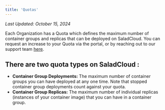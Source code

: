 ```yaml
---
title: 'Quotas'
---
```


_Last Updated: October 15, 2024_

Each Organization has a Quota which defines the maximum number of container groups and replicas that can be deployed on
SaladCloud. You can request an increase to your Quota via the portal, or by reaching out to our support team
[here](mailto:cloud@salad.com).

## There are two quota types on SaladCloud :

- **Container Group Deployments:** The maximum number of container groups you can have deployed at any one time. Note
  that stopped container group deployments count against your quota.
- **Container Group Replicas:** The maximum number of individual replicas (instances of your container image) that you
  can have in a container group.

